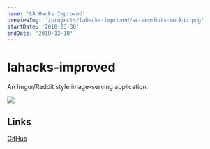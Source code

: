 ```yaml
---
name: 'LA Hacks Improved'
previewImg: '/projects/lahacks-improved/screenshots-mockup.png'
startDate: '2018-03-30'
endDate: '2018-12-18'
---
```


# lahacks-improved

An Imgur/Reddit style image-serving application.

<img src={previewImg} />

## Links

[GitHub](https://github.com/DamSenViet/lahacks-improved)
